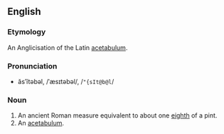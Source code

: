 ==English==
===Etymology===
An Anglicisation of the Latin [[acetabulum]].

===Pronunciation===
*ăsʹĭtəbəl, /ˈæsɪtəbəl/, /<tt>"{sIt@b@l</tt>/
{{rfap}}

===Noun===
{{en-noun}}

#An ancient Roman measure equivalent to about one [[eighth]] of a pint.
#An [[acetabulum]].